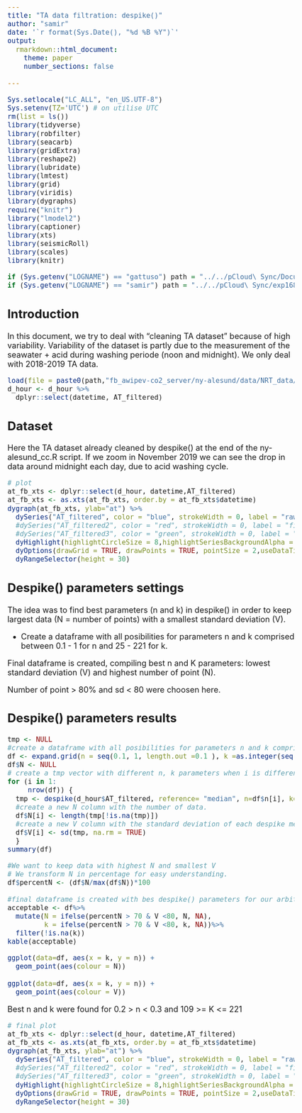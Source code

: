 ```yaml
---
title: "TA data filtration: despike()"
author: "samir"
date: '`r format(Sys.Date(), "%d %B %Y")`'
output:
  rmarkdown::html_document:
    theme: paper
    number_sections: false
    
---
```

<style type="text/css">

body{ /* Normal  */
      font-size: 18px;
  
}
</style>
```r
Sys.setlocale("LC_ALL", "en_US.UTF-8")
Sys.setenv(TZ='UTC') # on utilise UTC
rm(list = ls())
library(tidyverse)
library(robfilter)
library(seacarb)
library(gridExtra)
library(reshape2)
library(lubridate)
library(lmtest)
library(grid)
library(viridis)
library(dygraphs)
require("knitr")
library("lmodel2")
library(captioner)
library(xts)
library(seismicRoll)
library(scales)
library(knitr)

if (Sys.getenv("LOGNAME") == "gattuso") path = "../../pCloud\ Sync/Documents/experiments/exp168_awipev-CO2/"
if (Sys.getenv("LOGNAME") == "samir") path = "../../pCloud\ Sync/exp168_awipev-CO2/"
```

## Introduction

In this document, we try to deal with "cleaning TA dataset" because of high variability.
Variability of the dataset is partly due to the measurement of the seawater + acid during washing periode (noon and midnight).
We only deal with 2018-2019 TA data.


```r
load(file = paste0(path,"fb_awipev-co2_server/ny-alesund/data/NRT_data/all_nydata_hour.Rdata"))
d_hour <- d_hour %>%
  dplyr::select(datetime, AT_filtered)

```

## Dataset

Here the TA dataset already cleaned by despike() at the end of the ny-alesund_cc.R script. If we zoom in November 2019 we can see the drop in data around midnight each day, due to acid washing cycle.

```r

# plot
at_fb_xts <- dplyr::select(d_hour, datetime,AT_filtered)
at_fb_xts <- as.xts(at_fb_xts, order.by = at_fb_xts$datetime)
dygraph(at_fb_xts, ylab="at") %>%
  dySeries("AT_filtered", color = "blue", strokeWidth = 0, label = "raw") %>%
  #dySeries("AT_filtered2", color = "red", strokeWidth = 0, label = "filt") %>%
  #dySeries("AT_filtered3", color = "green", strokeWidth = 0, label = "filt3") %>%
  dyHighlight(highlightCircleSize = 8,highlightSeriesBackgroundAlpha = 0.2,hideOnMouseOut = TRUE) %>%
  dyOptions(drawGrid = TRUE, drawPoints = TRUE, pointSize = 2,useDataTimezone = TRUE) %>%
  dyRangeSelector(height = 30)
```

## Despike() parameters settings
The idea was to find best parameters (n and k) in despike() in order to keep largest data (N = number of points) with a smallest standard deviation (V).

  - Create a dataframe with all posibilities for parameters n and k comprised between 0.1 - 1 for n and 25 - 221 for k.
  
  Final dataframe is created, compiling best n and K parameters: lowest standard deviation (V) and highest number of point (N).
  
Number of point > 80% and sd < 80 were choosen here.

## Despike() parameters results

```r

tmp <- NULL
#create a dataframe with all posibilities for parameters n and k comprised between 0.1 - 1 for n and 25 - 221 for k.
df <- expand.grid(n = seq(0.1, 1, length.out =0.1 ), k =as.integer(seq(25, 221, by = 4)))
df$N <- NULL
# create a tmp vector with different n, k parameters when i is different. i corresponds to the different lines of df and thus has different combinaisons of n,k.
for (i in 1:
     nrow(df)) {
  tmp <- despike(d_hour$AT_filtered, reference= "median", n=df$n[i], k=df$k[i], replace="NA")
  #create a new N column with the number of data. 
  df$N[i] <- length(tmp[!is.na(tmp)])
  #create a new V column with the standard deviation of each despike measurement.
  df$V[i] <- sd(tmp, na.rm = TRUE)
  }
summary(df)

#We want to keep data with highest N and smallest V
# We transform N in percentage for easy understanding.
df$percentN <- (df$N/max(df$N))*100

#final dataframe is created with bes despike() parameters for our arbitrary choice
acceptable <- df%>%
  mutate(N = ifelse(percentN > 70 & V <80, N, NA),
         k = ifelse(percentN > 70 & V <80, k, NA))%>%
  filter(!is.na(k))
kable(acceptable)

ggplot(data=df, aes(x = k, y = n)) +
  geom_point(aes(colour = N))
  
ggplot(data=df, aes(x = k, y = n)) +
  geom_point(aes(colour = V)) 
```

Best n and k were found for 0.2 > n < 0.3 and 109 >= K <= 221
```r
# final plot
at_fb_xts <- dplyr::select(d_hour, datetime,AT_filtered)
at_fb_xts <- as.xts(at_fb_xts, order.by = at_fb_xts$datetime)
dygraph(at_fb_xts, ylab="at") %>%
  dySeries("AT_filtered", color = "blue", strokeWidth = 0, label = "raw") %>%
  #dySeries("AT_filtered2", color = "red", strokeWidth = 0, label = "filt") %>%
  #dySeries("AT_filtered3", color = "green", strokeWidth = 0, label = "filt3") %>%
  dyHighlight(highlightCircleSize = 8,highlightSeriesBackgroundAlpha = 0.2,hideOnMouseOut = TRUE) %>%
  dyOptions(drawGrid = TRUE, drawPoints = TRUE, pointSize = 2,useDataTimezone = TRUE) %>%
  dyRangeSelector(height = 30)
```
  